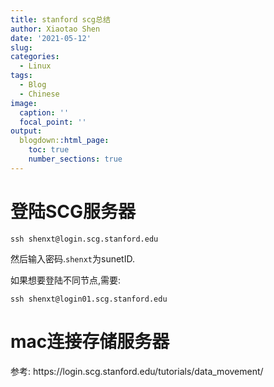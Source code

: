 ```yaml
---
title: stanford scg总结
author: Xiaotao Shen
date: '2021-05-12'
slug: 
categories:
  - Linux
tags:
  - Blog
  - Chinese
image:
  caption: ''
  focal_point: ''
output:
  blogdown::html_page:
    toc: true
    number_sections: true
---
```


# 登陆SCG服务器

```
ssh shenxt@login.scg.stanford.edu
```

然后输入密码.`shenxt`为sunetID.

如果想要登陆不同节点,需要:

```
ssh shenxt@login01.scg.stanford.edu
```

# mac连接存储服务器

参考: https://login.scg.stanford.edu/tutorials/data_movement/


